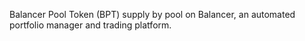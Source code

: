 Balancer Pool Token (BPT) supply by pool on Balancer, an automated portfolio manager and trading platform.
